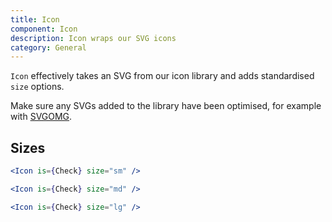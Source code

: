 ```yaml
---
title: Icon
component: Icon
description: Icon wraps our SVG icons
category: General
---
```


`Icon` effectively takes an SVG from our icon library and adds standardised `size` options.

Make sure any SVGs added to the library have been optimised, for example with [SVGOMG](https://jakearchibald.github.io/svgomg/).

## Sizes

```jsx live center
<Icon is={Check} size="sm" />
```

```jsx preview
<Icon is={Check} size="md" />
```

```jsx preview
<Icon is={Check} size="lg" />
```
